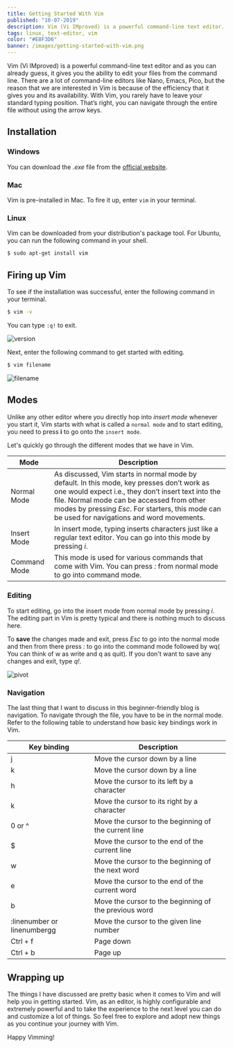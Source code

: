 ```yaml
---
title: Getting Started With Vim
published: "10-07-2019"
description: Vim (Vi IMproved) is a powerful command-line text editor. With Vim, you rarely have to leave your standard typing position.
tags: linux, text-editor, vim
color: "#E8F3D6"
banner: /images/getting-started-with-vim.png
---
```


Vim (Vi IMproved) is a powerful command-line text editor and as you can already guess, it gives you the ability to edit your files from the command line.
There are a lot of command-line editors like Nano, Emacs, Pico, but the reason that we are interested in Vim is because of the efficiency that it gives you and its availability.
With Vim, you rarely have to leave your standard typing position. That’s right, you can navigate through the entire file without using the arrow keys.

## Installation

### Windows

You can download the _.exe_ file from the [official website](https://www.vim.org/download.php).

### Mac

Vim is pre-installed in Mac. To fire it up, enter `vim` in your terminal.

### Linux

Vim can be downloaded from your distribution's package tool. For Ubuntu, you can run the following command in your shell.

```bash
$ sudo apt-get install vim
```

## Firing up Vim

To see if the installation was successful, enter the following command in your terminal.

```bash
$ vim -v
```

You can type `:q!` to exit.

![version](https://imgur.com/GD8qv3Q.png)

Next, enter the following command to get started with editing.

```bash
$ vim filename
```

![filename](https://imgur.com/OfokGUm.png)

## Modes

Unlike any other editor where you directly hop into _insert mode_ whenever you start it, Vim starts with what is called a `normal mode` and to start editing, you need to press **i** to go onto the `insert mode`.

Let's quickly go through the different modes that we have in Vim.

| Mode         | Description                                                                                                                                                                                                                                                                                      |
| ------------ | ------------------------------------------------------------------------------------------------------------------------------------------------------------------------------------------------------------------------------------------------------------------------------------------------ |
| Normal Mode  | As discussed, Vim starts in normal mode by default. In this mode, key presses don’t work as one would expect i.e., they don’t insert text into the file. Normal mode can be accessed from other modes by pressing _Esc_. For starters, this mode can be used for navigations and word movements. |
| Insert Mode  | In insert mode, typing inserts characters just like a regular text editor. You can go into this mode by pressing _i_.                                                                                                                                                                            |
| Command Mode | This mode is used for various commands that come with Vim. You can press _:_ from normal mode to go into command mode.                                                                                                                                                                           |

### Editing

To start editing, go into the insert mode from normal mode by pressing _i_. The editing part in Vim is pretty typical and there is nothing much to discuss here.

To **save** the changes made and exit, press _Esc_ to go into the normal mode and then from there press _:_ to go into the command mode followed by wq( You can think of w as write and q as quit).
If you don't want to save any changes and exit, type _q!_.

![pivot](https://i.imgur.com/qNjWMTo.png)

### Navigation

The last thing that I want to discuss in this beginner-friendly blog is navigation. To navigate through the file, you have to be in the normal mode.
Refer to the following table to understand how basic key bindings work in Vim.

| Key binding                 | Description                                           |
| --------------------------- | ----------------------------------------------------- |
| j                           | Move the cursor down by a line                        |
| k                           | Move the cursor down by a line                        |
| h                           | Move the cursor to its left by a character            |
| k                           | Move the cursor to its right by a character           |
| 0 or ^                      | Move the cursor to the beginning of the current line  |
| $                           | Move the cursor to the end of the current line        |
| w                           | Move the cursor to the beginning of the next word     |
| e                           | Move the cursor to the end of the current word        |
| b                           | Move the cursor to the beginning of the previous word |
| :linenumber or linenumbergg | Move the cursor to the given line number              |
| Ctrl + f                    | Page down                                             |
| Ctrl + b                    | Page up                                               |

## Wrapping up

The things I have discussed are pretty basic when it comes to Vim and will help you in getting started.
Vim, as an editor, is highly configurable and extremely powerful and to take the experience to the next level you can do and customize a lot of things. So feel free to explore and adopt new things as you continue your journey with Vim.

Happy Vimming!
